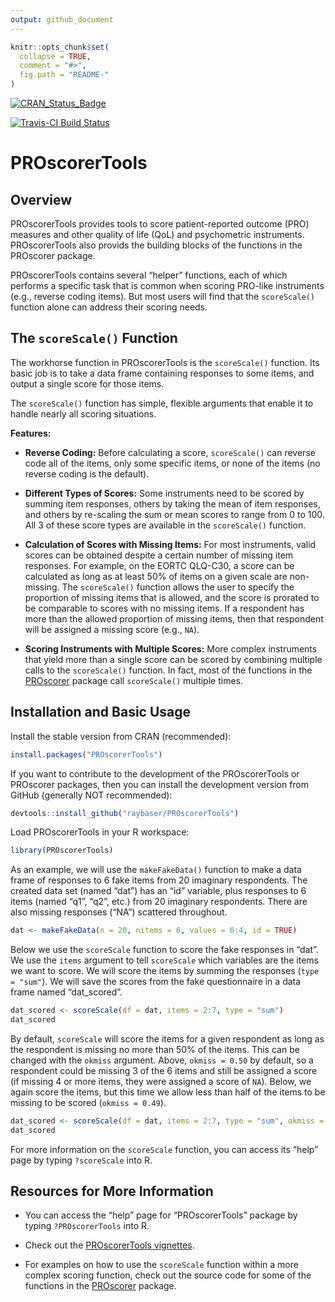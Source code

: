 ```yaml
---
output: github_document
---
```


<!-- README.md is generated from README.Rmd. Please edit that file -->

```r
knitr::opts_chunk$set(
  collapse = TRUE,
  comment = "#>",
  fig.path = "README-"
)
```
[![CRAN_Status_Badge](http://www.r-pkg.org/badges/version/PROscorerTools)](https://cran.r-project.org/package=PROscorerTools)

[![Travis-CI Build Status](https://travis-ci.org/raybaser/PROscorerTools.svg?branch=master)](https://travis-ci.org/raybaser/PROscorerTools)

# PROscorerTools

## Overview

PROscorerTools provides tools to score patient-reported outcome (PRO) measures 
and other quality of life (QoL) and psychometric instruments.   PROscorerTools
also provids the building blocks of the functions in the PROscorer package.

PROscorerTools contains several "helper" functions, each of which performs a
specific task that is common when scoring PRO-like instruments (e.g., reverse
coding items).  But most users will find that the `scoreScale()` function alone
can address their scoring needs.

## The `scoreScale()` Function

The workhorse function in PROscorerTools is the `scoreScale()` function. Its
basic job is to take a data frame containing responses to some items, and output
a single score for those items.

The `scoreScale()` function has simple, flexible arguments that enable it to
handle nearly all scoring situations.

__Features:__

*  __Reverse Coding:__ Before calculating a score, `scoreScale()` can reverse
code all of the items, only some specific items, or none of the items (no
reverse coding is the default).

*  __Different Types of Scores:__ Some instruments need to be scored by summing
item responses, others by taking the mean of item responses, and others by
re-scaling the sum or mean scores to range from 0 to 100.  All 3 of these score
types are available in the `scoreScale()` function.

*  __Calculation of Scores with Missing Items:__ For most instruments, valid
scores can be obtained despite a certain number of missing item responses.  For
example, on the EORTC QLQ-C30, a score can be calculated as long as at least 50%
of items on a given scale are non-missing.  The `scoreScale()` function allows
the user to specify the proportion of missing items that is allowed, and the
score is prorated to be comparable to scores with no missing items.  If a
respondent has more than the allowed proportion of missing items, then that
respondent will be assigned a missing score (e.g., `NA`).

*  __Scoring Instruments with Multiple Scores:__ More complex instruments that
yield more than a single score can be scored by combining multiple calls to the
`scoreScale()` function.  In fact, most of the functions in the
[PROscorer](https://CRAN.R-project.org/package=PROscorer) package call
`scoreScale()` multiple times.



## Installation and Basic Usage

Install the stable version from CRAN (recommended):

```r
install.packages("PROscorerTools")
```

If you want to contribute to the development of the PROscorerTools or PROscorer
packages, then you can install the development version from GitHub (generally
NOT recommended):

```r
devtools::install_github("raybaser/PROscorerTools")
```

Load PROscorerTools in your R workspace:

```r
library(PROscorerTools)
```

As an example, we will use the `makeFakeData()` function to make a data frame of
responses to 6 fake items from 20 imaginary respondents.  The created data set
(named "dat") has an "id" variable, plus responses to 6 items (named "q1", "q2",
etc.) from 20 imaginary respondents.  There are also missing responses ("NA")
scattered throughout.

```r
dat <- makeFakeData(n = 20, nitems = 6, values = 0:4, id = TRUE)
```

Below we use the `scoreScale` function to score the fake responses in "dat".  We
use the `items` argument to tell `scoreScale` which variables are the items we
want to score.  We will score the items by summing the responses (`type =
"sum"`).  We will save the scores from the fake questionnaire in a data frame
named "dat_scored".

```r
dat_scored <- scoreScale(df = dat, items = 2:7, type = "sum")
dat_scored
```

By default, `scoreScale` will score the items for a given respondent as long as
the respondent is missing no more than 50% of the items.  This can be changed
with the `okmiss` argument.  Above, `okmiss = 0.50` by default, so a respondent
could be missing 3 of the 6 items and still be assigned a score (if missing 4 or
more items, they were assigned a score of `NA`).  Below, we again score the
items, but this time we allow less than half of the items to be missing to be
scored (`okmiss = 0.49`).

```r
dat_scored <- scoreScale(df = dat, items = 2:7, type = "sum", okmiss = 0.49)
dat_scored
```

For more information on the `scoreScale` function, you can access its "help"
page by typing `?scoreScale` into R.



## Resources for More Information

* You can access the "help" page for "PROscorerTools" package by typing
`?PROscorerTools` into R.

* Check out the [PROscorerTools
vignettes](https://CRAN.R-project.org/package=PROscorerTools).

* For examples on how to use the `scoreScale` function within a more complex
scoring function, check out the source code for some of the functions in the
[PROscorer](https://CRAN.R-project.org/package=PROscorer) package.


